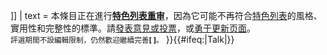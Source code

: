 {{tmbox
| image = [[File:Cscr-star_piece.png|none|{{#ifeq:{{{small|}}}|yes|20px|40px}}]]
| text = 本條目正在進行'''[[Wikipedia:特色列表评选#{{PAGENAME}}|特色列表重审]]'''，因為它可能不再符合[[Wikipedia:特色列表|特色列表]]的風格、實用性和完整性的標準。請[[Wikipedia:特色列表评选#{{PAGENAME}}|發表意見或投票]]，或[[Wikipedia:勇于更新页面|勇于更新页面]]。<br><small>評選期間不設編輯限制，仍然歡迎繼續完善<span class="plainlinksneverexpand">'''[{{SERVER}}{{localurl:{{PAGENAME}}|action=edit}} {{PAGENAME}}]'''</span>。</small>
}}<includeonly>{{#ifeq:{{NAMESPACE}}|Talk|[[Category:特色列表候选|{{PAGENAME}}]]}}</includeonly><noinclude>{{documentation}}</noinclude>